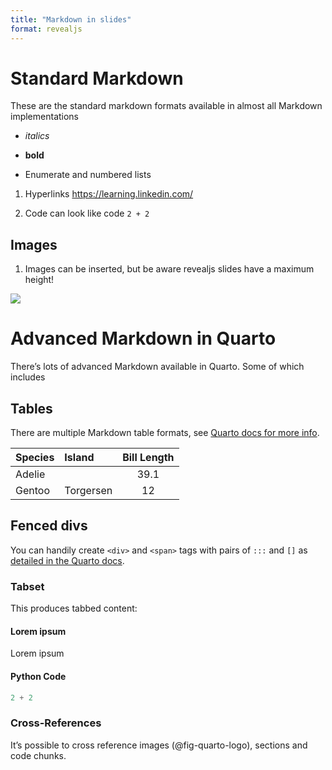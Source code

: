 ```yaml
---
title: "Markdown in slides"
format: revealjs
---
```


# Standard Markdown

These are the standard markdown formats available in almost all Markdown implementations

- *italics*

- **bold**

- Enumerate and numbered lists

1. Hyperlinks [https://learning.linkedin.com/](LinkedIn Learning)

1. Code can look like code `2 + 2`

## Images

1. Images can be inserted, but be aware revealjs slides have a maximum height!

![](logo-quarto.png){#fig-quarto-logo}


# Advanced Markdown in Quarto

There's lots of advanced Markdown available in Quarto. Some of which includes

## Tables

There are multiple Markdown table formats, see [Quarto docs for more info](https://quarto.org/docs/authoring/tables.html).

| Species | Island | Bill Length |
| :-- | :-- | :--: |
| Adelie | | 39.1 |
| Gentoo | Torgersen | 12 |

## Fenced divs

You can handily create `<div>` and `<span>` tags with pairs of `:::` and `[]` as [detailed in the Quarto docs](https://quarto.org/docs/authoring/markdown-basics.html#sec-divs-and-spans).

### Tabset

This produces tabbed content:

::: {.panel-tabset}

#### Lorem ipsum

Lorem ipsum

#### Python Code

```python
2 + 2
```

:::

### Cross-References

It's possible to cross reference images (@fig-quarto-logo), sections and code chunks.